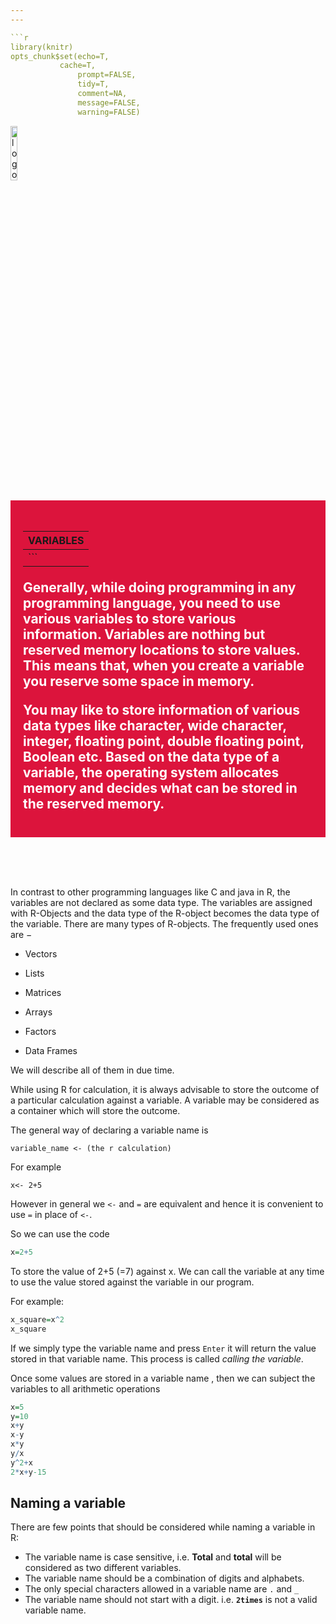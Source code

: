 ```yaml
---
---

```r
library(knitr)
opts_chunk$set(echo=T,
	       cache=T,
               prompt=FALSE,
               tidy=T,
               comment=NA,
               message=FALSE,
               warning=FALSE)
```

<a href="index.html">
  <img src="images/logo.png" alt="logo"  style="width:15%;">
</a>

<div style="background-color:crimson;color:white;padding:20px;">
<h2> **VARIABLES**</h2>
---
```

<p>
Generally, while doing programming in any programming language, you need to use various variables to store various information. Variables are nothing but reserved memory locations to store values. This means that, when you create a variable you reserve some space in memory.

You may like to store information of various data types like character, wide character, integer, floating point, double floating point, Boolean etc. Based on the data type of a variable, the operating system allocates memory and decides what can be stored in the reserved memory.
</p>
</div>

<br/>
<br/>
<br/>

In contrast to other programming languages like C and java in R, the variables are not declared as some data type. The variables are assigned with R-Objects and the data type of the R-object becomes the data type of the variable. There are many types of R-objects. The frequently used ones are −

* Vectors

* Lists

* Matrices

* Arrays

* Factors

* Data Frames

We will describe all of them in due time.

While using R for calculation, it is always advisable to store the outcome of a particular calculation against a variable. A variable may be considered as a container which will store the outcome.

The general way of declaring a variable name is 

```
variable_name <- (the r calculation)  
```

For example

```
x<- 2+5
```

However in general we `<-` and `=` are equivalent and hence it is convenient to use `=` in place of `<-`.

So we can use the code
```r
x=2+5
```
To store the value of 2+5 (=7) against x. We can call the variable at any time to use the value stored against the variable in our  program.

For example:


```r
x_square=x^2
x_square
```

If we simply type the variable name and press `Enter` it will return the value stored in that variable name. This process is called *calling the variable*.


Once some values are stored in a variable name , then we can subject the variables to all arithmetic operations

```r
x=5
y=10
x+y
x-y
x*y
y/x
y^2+x
2*x+y-15

```

## Naming a variable

There are few points that should be considered while naming a variable in R: 

* The variable name is case sensitive, i.e. **Total** and **total** will be considered as two different variables.  
* The variable name should be a combination of digits and alphabets.
* The only special characters allowed in a variable name are `.` and `_`
* The variable name should not start with a digit. i.e. **`2times`** is not a valid variable name.
